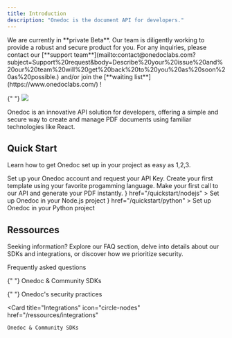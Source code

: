 ```yaml
---
title: Introduction
description: "Onedoc is the document API for developers."
---
```


<Note>
  We are currently in **private Beta**. Our team is diligently working to
  provide a robust and secure product for you. For any inquiries, please contact
  our [**support
  team**](mailto:contact@onedoclabs.com?subject=Support%20request&body=Describe%20your%20issue%20and%20our%20team%20will%20get%20back%20to%20you%20as%20soon%20as%20possible.)
  and/or join the [**waiting list**](https://www.onedoclabs.com/) !
</Note>

{" "}
<img src="images/example.png" />

Onedoc is an innovative API solution for developers, offering a simple and secure way to create and manage PDF documents using familiar technologies like React.

## Quick Start

Learn how to get Onedoc set up in your project as easy as 1,2,3.

<Steps>
  <Step title="Sign-up and get your API Key">
    Set up your Onedoc account and request your API Key.
  </Step>
  <Step title="Create your template">
    Create your first template using your favorite progamming language.
  </Step>
  <Step title="Generate your PDF">
    Make your first call to our API and generate your PDF instantly.
  </Step>
</Steps>

<CardGroup cols={2}>
  <Card
    title="Node.js"
    icon={
      <svg viewBox="0 0 128 128">
        <path
          fill="#83CD29"
          d="M112.771 30.334L68.674 4.729c-2.781-1.584-6.402-1.584-9.205 0L14.901 30.334C12.031 31.985 10 35.088 10 38.407v51.142c0 3.319 2.084 6.423 4.954 8.083l11.775 6.688c5.628 2.772 7.617 2.772 10.178 2.772 8.333 0 13.093-5.039 13.093-13.828v-50.49c0-.713-.371-1.774-1.071-1.774h-5.623C42.594 41 41 42.061 41 42.773v50.49c0 3.896-3.524 7.773-10.11 4.48L18.723 90.73c-.424-.23-.723-.693-.723-1.181V38.407c0-.482.555-.966.982-1.213l44.424-25.561c.415-.235 1.025-.235 1.439 0l43.882 25.555c.42.253.272.722.272 1.219v51.142c0 .488.183.963-.232 1.198l-44.086 25.576c-.378.227-.847.227-1.261 0l-11.307-6.749c-.341-.198-.746-.269-1.073-.086-3.146 1.783-3.726 2.02-6.677 3.043-.726.253-1.797.692.41 1.929l14.798 8.754a9.294 9.294 0 004.647 1.246c1.642 0 3.25-.426 4.667-1.246l43.885-25.582c2.87-1.672 4.23-4.764 4.23-8.083V38.407c0-3.319-1.36-6.414-4.229-8.073zM77.91 81.445c-11.726 0-14.309-3.235-15.17-9.066-.1-.628-.633-1.379-1.272-1.379h-5.731c-.709 0-1.279.86-1.279 1.566 0 7.466 4.059 16.512 23.453 16.512 14.039 0 22.088-5.455 22.088-15.109 0-9.572-6.467-12.084-20.082-13.886-13.762-1.819-15.16-2.738-15.16-5.962 0-2.658 1.184-6.203 11.374-6.203 9.105 0 12.461 1.954 13.842 8.091.118.577.645.991 1.24.991h5.754c.354 0 .692-.143.94-.396.24-.272.367-.613.335-.979-.891-10.568-7.912-15.493-22.112-15.493-12.631 0-20.166 5.334-20.166 14.275 0 9.698 7.497 12.378 19.622 13.577 14.505 1.422 15.633 3.542 15.633 6.395 0 4.955-3.978 7.066-13.309 7.066z"
        ></path>
      </svg>
    }
    href="/quickstart/nodejs"
  >
    Set up Onedoc in your Node.js project
  </Card>
  <Card
    title="Python"
    icon={
      <svg viewBox="0 0 128 128">
        <linearGradient
          id="python-original-a"
          gradientUnits="userSpaceOnUse"
          x1="70.252"
          y1="1237.476"
          x2="170.659"
          y2="1151.089"
          gradientTransform="matrix(.563 0 0 -.568 -29.215 707.817)"
        >
          <stop offset="0" stop-color="#5A9FD4"></stop>
          <stop offset="1" stop-color="#306998"></stop>
        </linearGradient>
        <linearGradient
          id="python-original-b"
          gradientUnits="userSpaceOnUse"
          x1="209.474"
          y1="1098.811"
          x2="173.62"
          y2="1149.537"
          gradientTransform="matrix(.563 0 0 -.568 -29.215 707.817)"
        >
          <stop offset="0" stop-color="#FFD43B"></stop>
          <stop offset="1" stop-color="#FFE873"></stop>
        </linearGradient>
        <path
          fill="url(#python-original-a)"
          d="M63.391 1.988c-4.222.02-8.252.379-11.8 1.007-10.45 1.846-12.346 5.71-12.346 12.837v9.411h24.693v3.137H29.977c-7.176 0-13.46 4.313-15.426 12.521-2.268 9.405-2.368 15.275 0 25.096 1.755 7.311 5.947 12.519 13.124 12.519h8.491V67.234c0-8.151 7.051-15.34 15.426-15.34h24.665c6.866 0 12.346-5.654 12.346-12.548V15.833c0-6.693-5.646-11.72-12.346-12.837-4.244-.706-8.645-1.027-12.866-1.008zM50.037 9.557c2.55 0 4.634 2.117 4.634 4.721 0 2.593-2.083 4.69-4.634 4.69-2.56 0-4.633-2.097-4.633-4.69-.001-2.604 2.073-4.721 4.633-4.721z"
          transform="translate(0 10.26)"
        ></path>
        <path
          fill="url(#python-original-b)"
          d="M91.682 28.38v10.966c0 8.5-7.208 15.655-15.426 15.655H51.591c-6.756 0-12.346 5.783-12.346 12.549v23.515c0 6.691 5.818 10.628 12.346 12.547 7.816 2.297 15.312 2.713 24.665 0 6.216-1.801 12.346-5.423 12.346-12.547v-9.412H63.938v-3.138h37.012c7.176 0 9.852-5.005 12.348-12.519 2.578-7.735 2.467-15.174 0-25.096-1.774-7.145-5.161-12.521-12.348-12.521h-9.268zM77.809 87.927c2.561 0 4.634 2.097 4.634 4.692 0 2.602-2.074 4.719-4.634 4.719-2.55 0-4.633-2.117-4.633-4.719 0-2.595 2.083-4.692 4.633-4.692z"
          transform="translate(0 10.26)"
        ></path>
        <radialGradient
          id="python-original-c"
          cx="1825.678"
          cy="444.45"
          r="26.743"
          gradientTransform="matrix(0 -.24 -1.055 0 532.979 557.576)"
          gradientUnits="userSpaceOnUse"
        >
          <stop offset="0" stop-color="#B8B8B8" stop-opacity=".498"></stop>
          <stop offset="1" stop-color="#7F7F7F" stop-opacity="0"></stop>
        </radialGradient>
        <path
          opacity=".444"
          fill="url(#python-original-c)"
          d="M97.309 119.597c0 3.543-14.816 6.416-33.091 6.416-18.276 0-33.092-2.873-33.092-6.416 0-3.544 14.815-6.417 33.092-6.417 18.275 0 33.091 2.872 33.091 6.417z"
        ></path>
      </svg>
    }
    href="/quickstart/python"
  >
    Set up Onedoc in your Python project
  </Card>
</CardGroup>

## Ressources

Seeking information? Explore our FAQ section, delve into details about our SDKs and integrations, or discover how we prioritize security.

<CardGroup cols={2}>
  <Card
    title="FAQ"
    icon="question"
    href="/ressources/faq"
  >
    Frequently asked questions
  </Card>

{" "}
<Card title="SDKs" icon="dev" href="/ressources/sdks">
  Onedoc & Community SDKs
</Card>

{" "}
<Card title="Security" icon="shield-halved" href="/ressources/security">
  Onedoc's security practices
</Card>

  <Card
    title="Integrations"
    icon="circle-nodes"
    href="/ressources/integrations"
  >
    Onedoc & Community SDKs
  </Card>
</CardGroup>
